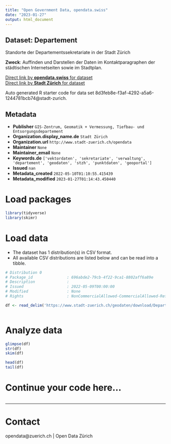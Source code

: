 ```yaml
---
title: "Open Government Data, opendata.swiss"
date: "2023-01-27"
output: html_document
---
```


## Dataset: Departement

Standorte der Departementssekretariate in der Stadt Zürich

**Zweck**: Auffinden und Darstellen der Daten im Kontaktparagraphen der städtischen Internetseiten sowie im Stadtplan.

[Direct link by **opendata.swiss** for dataset](https://opendata.swiss/de/dataset/departement)<br>
[Direct link by **Stadt Zürich** for dataset](https://data.stadt-zuerich.ch/dataset/geo_departement)

Auto generated R starter code for data set 8d3feb8e-f3af-4292-a5a6-1244781bcb74@stadt-zurich.

## Metadata

- **Publisher** `GIS-Zentrum, Geomatik + Vermessung, Tiefbau- und Entsorgungsdepartement`
- **Organization.display_name.de** `Stadt Zürich`
- **Organization.url** `http://www.stadt-zuerich.ch/opendata`
- **Maintainer** `None`
- **Maintainer_email** `None`
- **Keywords.de** `['vektordaten', 'sekretariate', 'verwaltung', 'departement', 'geodaten', 'stzh', 'punktdaten', 'geoportal']`
- **Issued** `nan`
- **Metadata_created** `2022-05-10T01:10:55.415439`
- **Metadata_modified** `2023-01-27T01:14:43.450440`


# Load packages

```r

library(tidyverse)
library(skimr)

```

# Load data

-   The dataset has 1 distribution(s) in CSV format.
-   All available CSV distributions are listed below and can be read into a tibble.

```r

# Distribution 0
# Package_id               : 696abde2-79cb-4f22-9ca1-8802aff6a89e
# Description              : 
# Issued                   : 2022-05-09T00:00:00
# Modified                 : None
# Rights                   : NonCommercialAllowed-CommercialAllowed-ReferenceNotRequired

df <- read_delim('https://www.stadt-zuerich.ch/geodaten/download/Departement?format=10008')



```

# Analyze data

```r

glimpse(df)
str(df)
skim(df)

head(df)
tail(df)

```

# Continue your code here...

```r

```

------------------------------------------------------------------------

# Contact

opendata@zuerich.ch | Open Data Zürich
